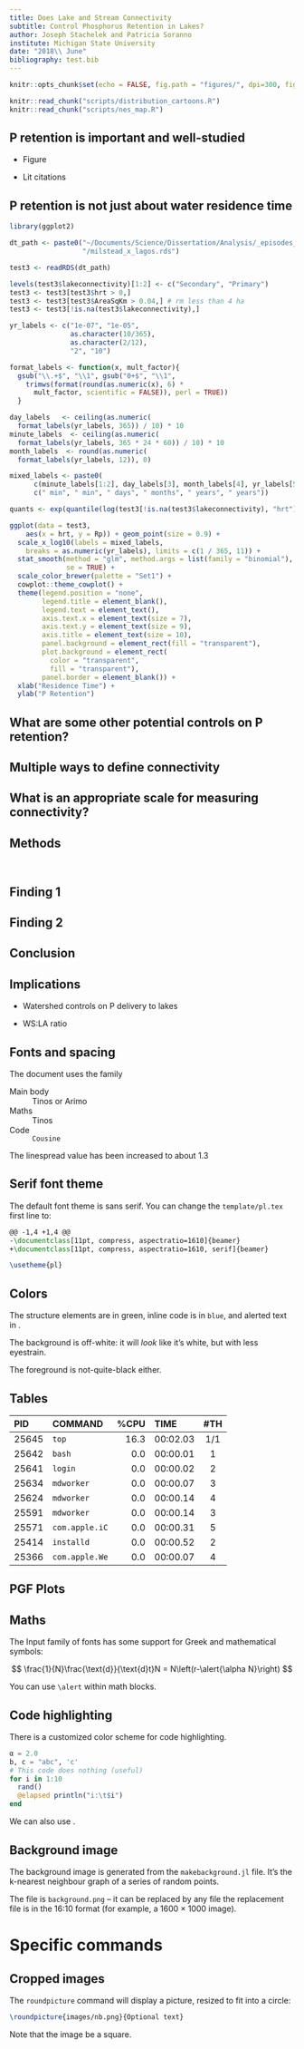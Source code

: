 ```yaml
---
title: Does Lake and Stream Connectivity
subtitle: Control Phosphorus Retention in Lakes?
author: Joseph Stachelek and Patricia Soranno
institute: Michigan State University
date: "2018\\ June"
bibliography: test.bib
---
```


```r
knitr::opts_chunk$set(echo = FALSE, fig.path = "figures/", dpi=300, fig.height=3, fig.width=3)
```

```r
knitr::read_chunk("scripts/distribution_cartoons.R")
knitr::read_chunk("scripts/nes_map.R")
```

## P retention is important and well-studied

* Figure

* Lit citations

## P retention is not just about water residence time

\vspace{-2em}

\begincols

\hfill\column{0.48\textwidth}

\begin{figure}
\includegraphics[width=7cm]{figures/conceptual_p-cycle_pt1.png}
\end{figure}

\hfill\column{0.52\textwidth}

```r
library(ggplot2)

dt_path <- paste0("~/Documents/Science/Dissertation/Analysis/_episodes_rmd/misc", 
                  "/milstead_x_lagos.rds")

test3 <- readRDS(dt_path)

levels(test3$lakeconnectivity)[1:2] <- c("Secondary", "Primary")
test3 <- test3[test3$hrt > 0,] 
test3 <- test3[test3$AreaSqKm > 0.04,] # rm less than 4 ha
test3 <- test3[!is.na(test3$lakeconnectivity),]

yr_labels <- c("1e-07", "1e-05", 
               as.character(10/365), 
               as.character(2/12),
               "2", "10")

format_labels <- function(x, mult_factor){
  gsub("\\.+$", "\\1", gsub("0+$", "\\1",
    trimws(format(round(as.numeric(x), 6) * 
      mult_factor, scientific = FALSE)), perl = TRUE))
  }

day_labels   <- ceiling(as.numeric(
  format_labels(yr_labels, 365)) / 10) * 10
minute_labels  <- ceiling(as.numeric(
  format_labels(yr_labels, 365 * 24 * 60)) / 10) * 10
month_labels  <- round(as.numeric(
  format_labels(yr_labels, 12)), 0)

mixed_labels <- paste0(
      c(minute_labels[1:2], day_labels[3], month_labels[4], yr_labels[5:6]), 
      c(" min", " min", " days", " months", " years", " years"))

quants <- exp(quantile(log(test3[!is.na(test3$lakeconnectivity), "hrt"])))

ggplot(data = test3, 
    aes(x = hrt, y = Rp)) + geom_point(size = 0.9) +
  scale_x_log10(labels = mixed_labels, 
    breaks = as.numeric(yr_labels), limits = c(1 / 365, 11)) +
  stat_smooth(method = "glm", method.args = list(family = "binomial"), 
              se = TRUE) +
  scale_color_brewer(palette = "Set1") +
  cowplot::theme_cowplot() + 
  theme(legend.position = "none", 
        legend.title = element_blank(), 
        legend.text = element_text(),
        axis.text.x = element_text(size = 7),
        axis.text.y = element_text(size = 9), 
        axis.title = element_text(size = 10), 
        panel.background = element_rect(fill = "transparent"), 
        plot.background = element_rect(
          color = "transparent", 
          fill = "transparent"), 
        panel.border = element_blank()) +
  xlab("Residence Time") +
  ylab("P Retention")
```

\stopcols

## What are some other potential controls on P retention?

\includegraphics[width=0.8\textwidth]{figures/conceptual_p-cycle.png}

## Multiple ways to define connectivity

\includegraphics[width=0.9\textwidth]{figures/conny_metric_key1.png}
\includegraphics[width=0.9\textwidth]{figures/conny_metric_key2.png}

## What is an appropriate scale for measuring connectivity?

\includegraphics[width=0.6\textwidth]{figures/iws_nws.pdf}

## {.plain}

\plain {Does connectivity of lakes and their watersheds influence lake phosphorus retention?}{What is the relative importance of \alert{different connectivity types} in determining lake P retention and \alert{what spatial extents are most important} for connectivity and P retention?}

## Methods

\vspace{-1em}

\begincols

\hfill\column{0.5\textwidth}

```r

```

\hfill\column{0.5\textwidth}

```r

```

\stopcols

## Finding 1

\vspace{-1em}

\includegraphics[width=0.75\textwidth]{figures/k_viz-1.pdf}

## Finding 2

## Conclusion

\includegraphics[width=0.8\textwidth]{figures/conceptual_p-cycle.png}

## Implications

* Watershed controls on P delivery to lakes

* WS:LA ratio

## Fonts and spacing

The document uses the \alert{Google Crosscore} family

Main body
: Tinos or Arimo

Maths
: $\text{Tinos}$

Code
: `Cousine`

The linespread value has been increased to about $1.3$

## Serif font theme

The default font theme is sans serif. You can change the `template/pl.tex` first line to:

~~~ latex
@@ -1,4 +1,4 @@
-\documentclass[11pt, compress, aspectratio=1610]{beamer}
+\documentclass[11pt, compress, aspectratio=1610, serif]{beamer}

\usetheme{pl}
~~~

## Colors

The structure elements are in green, inline code is in `blue`, and alerted text
in \alert{orange}.

The background is off-white: it will *look* like it's white, but with less
eyestrain.

The foreground is not-quite-black either.

## Tables

| PID   | COMMAND        | %CPU | TIME     | #TH |
|:------|:---------------|-----:|:---------|:---:|
| 25645 | `top`          | 16.3 | 00:02.03 | 1/1 |
| 25642 | `bash`         |  0.0 | 00:00.01 |  1  |
| 25641 | `login`        |  0.0 | 00:00.02 |  2  |
| 25634 | `mdworker`     |  0.0 | 00:00.07 |  3  |
| 25624 | `mdworker`     |  0.0 | 00:00.14 |  4  |
| 25591 | `mdworker`     |  0.0 | 00:00.14 |  3  |
| 25571 | `com.apple.iC` |  0.0 | 00:00.31 |  5  |
| 25414 | `installd`     |  0.0 | 00:00.52 |  2  |
| 25366 | `com.apple.We` |  0.0 | 00:00.07 |  4  |

## PGF Plots

\centering
\begin{tikzpicture}
  \begin{axis}[width=0.8\textwidth,height=0.6\textheight,grid=major,xlabel=$x$,ylabel=$f(x)$]
  \addplot {-x^5 - 242};
  \addlegendentry{model}
  \addplot coordinates { (-4.77778,2027.60977) (-3.55556,347.84069) (-2.33333,22.58953) (-1.11111,-493.50066) (0.11111,46.66082) (1.33333,-205.56286) (2.55556,-341.40638) (3.77778,-1169.24780) (5.00000,-3269.56775) };
  \addlegendentry{estimate}
  \end{axis}
\end{tikzpicture}

## Maths

The Input family of fonts has some support for Greek and mathematical symbols:

$$
\frac{1}{N}\frac{\text{d}}{\text{d}t}N = N\left(r-\alert{\alpha N}\right)
$$

You can use `\alert` within math blocks.

## Code highlighting

There is a customized color scheme for code highlighting.

~~~ julia
α = 2.0
b, c = "abc", 'c'
# This code does nothing (useful)
for i in 1:10
  rand()
  @elapsed println("i:\t$i")
end
~~~

We can also use \alert{unicode characters}.

## Background image

The background image is generated from the `makebackground.jl` file. It's the
k-nearest neighbour graph of a series of random points.

The file is `background.png` -- it can be replaced by any file \alert{as long
as} the replacement file is in the 16:10 format (for example, a 1600 $\times$
1000 image).

# Specific commands

## Cropped images

\begincols
\column{0.68\textwidth}

The `roundpicture` command will display a picture, resized to fit into a circle:

~~~ latex
\roundpicture{images/nb.png}{Optional text}
~~~

Note that the image \alert{must} be a square.

\hfill\column{0.28\textwidth}

\roundpicture{images/nb.png}{}

\stopcols
